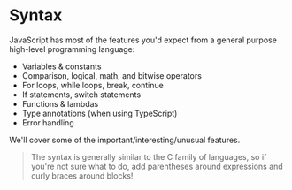 # Syntax

JavaScript has most of the features you'd expect from a general purpose high-level programming language:

- Variables & constants
- Comparison, logical, math, and bitwise operators
- For loops, while loops, break, continue
- If statements, switch statements
- Functions & lambdas
- Type annotations (when using TypeScript)
- Error handling

We'll cover some of the important/interesting/unusual features.

> The syntax is generally similar to the C family of languages, so if you're not sure what to do, add parentheses around expressions and curly braces around blocks!
